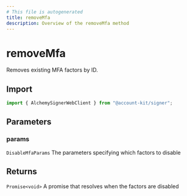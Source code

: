 ```yaml
---
# This file is autogenerated
title: removeMfa
description: Overview of the removeMfa method
---
```


# removeMfa

Removes existing MFA factors by ID.

## Import

```ts
import { AlchemySignerWebClient } from "@account-kit/signer";
```

## Parameters

### params

`DisableMfaParams`
The parameters specifying which factors to disable

## Returns

`Promise<void>`
A promise that resolves when the factors are disabled
